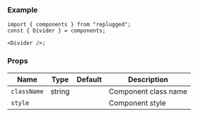 
### Example

```tsx
import { components } from "replugged";
const { Divider } = components;

<Divider />;
```

### Props

| Name        | Type              | Default | Description          |
| ----------- | ----------------- | ------- | -------------------- |
| `className` | string            |         | Component class name |
| `style`     | <CSSProperties /> |         | Component style      |
